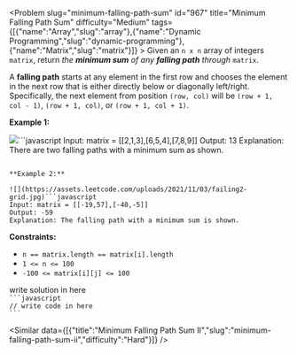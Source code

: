
<Problem slug="minimum-falling-path-sum" id="967" title="Minimum Falling Path Sum" difficulty="Medium" tags={[{"name":"Array","slug":"array"},{"name":"Dynamic Programming","slug":"dynamic-programming"},{"name":"Matrix","slug":"matrix"}]} >
    Given an `n x n` array of integers `matrix`, return _the **minimum sum** of any **falling path** through_ `matrix`.

A **falling path** starts at any element in the first row and chooses the element in the next row that is either directly below or diagonally left/right. Specifically, the next element from position `(row, col)` will be `(row + 1, col - 1)`, `(row + 1, col)`, or `(row + 1, col + 1)`.

**Example 1:**

![](https://assets.leetcode.com/uploads/2021/11/03/failing1-grid.jpg)```javascript 
Input: matrix = [[2,1,3],[6,5,4],[7,8,9]]
Output: 13
Explanation: There are two falling paths with a minimum sum as shown.
```

**Example 2:**

![](https://assets.leetcode.com/uploads/2021/11/03/failing2-grid.jpg)```javascript 
Input: matrix = [[-19,57],[-40,-5]]
Output: -59
Explanation: The falling path with a minimum sum is shown.
```

**Constraints:**

*   `n == matrix.length == matrix[i].length`
*   `1 <= n <= 100`
*   `-100 <= matrix[i][j] <= 100`
</Problem >

<Solution>
write solution in here
</Solution>

<Code>
```javascript
// write code in here
```
</Code>

<Similar data={[{"title":"Minimum Falling Path Sum II","slug":"minimum-falling-path-sum-ii","difficulty":"Hard"}]} />

